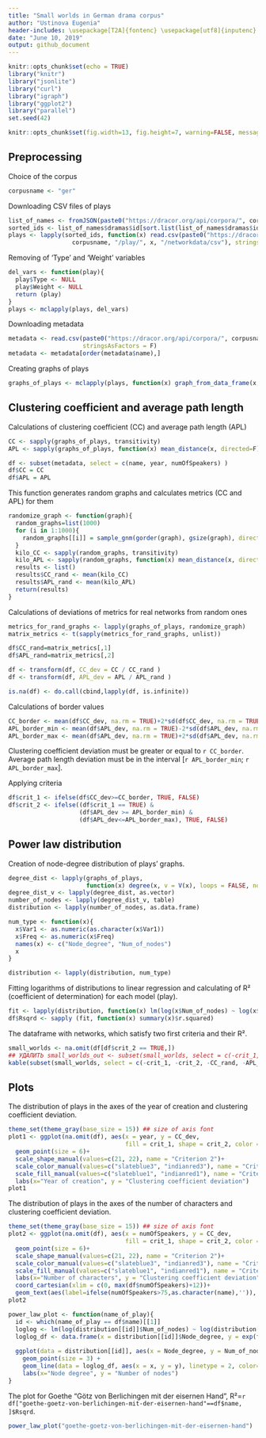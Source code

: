 ```yaml
---
title: "Small worlds in German drama corpus"
author: "Ustinova Eugenia"
header-includes: \usepackage[T2A]{fontenc} \usepackage[utf8]{inputenc}
date: "June 10, 2019"
output: github_document
---
```


```r
knitr::opts_chunk$set(echo = TRUE)
library("knitr")
library("jsonlite")
library("curl")
library("igraph")
library("ggplot2")
library("parallel")
set.seed(42)
```

```r
knitr::opts_chunk$set(fig.width=13, fig.height=7, warning=FALSE, messages=FALSE)
```

## Preprocessing

Choice of the corpus
```r
corpusname <- "ger"
```

Downloading CSV files of plays
```r
list_of_names <- fromJSON(paste0("https://dracor.org/api/corpora/", corpusname))
sorted_ids <- list_of_names$dramas$id[sort.list(list_of_names$dramas$id)]
plays <- lapply(sorted_ids, function(x) read.csv(paste0("https://dracor.org/api/corpora/", 
                  corpusname, "/play/", x, "/networkdata/csv"), stringsAsFactors = F))
```

Removing of 'Type' and 'Weight' variables
```r
del_vars <- function(play){
  play$Type <- NULL
  play$Weight <- NULL
  return (play)
}
plays <- mclapply(plays, del_vars)
```
  
Downloading metadata
```r
metadata <- read.csv(paste0("https://dracor.org/api/corpora/", corpusname, "/metadata.csv"),
                     stringsAsFactors = F)
metadata <- metadata[order(metadata$name),]
```

Creating graphs of plays
```r
graphs_of_plays <- mclapply(plays, function(x) graph_from_data_frame(x, directed = F))
```

## Clustering coefficient and average path length

Calculations of clustering coefficient (CC) and average path length (APL)
```r
CC <- sapply(graphs_of_plays, transitivity)
APL <- sapply(graphs_of_plays, function(x) mean_distance(x, directed=F))

df <- subset(metadata, select = c(name, year, numOfSpeakers) )
df$CC = CC
df$APL = APL
```

This function generates random graphs and calculates metrics (CC and APL) for them
```r
randomize_graph <- function(graph){
  random_graphs=list(1000)
  for (i in 1:1000){
    random_graphs[[i]] = sample_gnm(gorder(graph), gsize(graph), directed = F, loops = F)
  }
  kilo_CC <- sapply(random_graphs, transitivity)
  kilo_APL <- sapply(random_graphs, function(x) mean_distance(x, directed=F))
  results <- list()
  results$CC_rand <- mean(kilo_CC)
  results$APL_rand <- mean(kilo_APL)
  return(results)
}
```

Calculations of deviations of metrics for real networks from random ones
```r
metrics_for_rand_graphs <- lapply(graphs_of_plays, randomize_graph)
matrix_metrics <- t(sapply(metrics_for_rand_graphs, unlist))

df$CC_rand=matrix_metrics[,1]
df$APL_rand=matrix_metrics[,2]

df <- transform(df, CC_dev = CC / CC_rand )
df <- transform(df, APL_dev = APL / APL_rand )

is.na(df) <- do.call(cbind,lapply(df, is.infinite))
```

Calculations of border values
```r
CC_border <- mean(df$CC_dev, na.rm = TRUE)+2*sd(df$CC_dev, na.rm = TRUE)
APL_border_min <- mean(df$APL_dev, na.rm = TRUE)-2*sd(df$APL_dev, na.rm = TRUE)
APL_border_max <- mean(df$APL_dev, na.rm = TRUE)+2*sd(df$APL_dev, na.rm = TRUE)
```

Clustering coefficient deviation must be greater or equal to `r CC_border`. Average path length deviation must be in the interval [`r APL_border_min`; `r APL_border_max`].

Applying criteria
```r
df$crit_1 <- ifelse(df$CC_dev>=CC_border, TRUE, FALSE)
df$crit_2 <- ifelse((df$crit_1 == TRUE) &
                    (df$APL_dev >= APL_border_min) & 
                    (df$APL_dev<=APL_border_max), TRUE, FALSE)
```

## Power law distribution

Creation of node-degree distribution of plays' graphs.
```r
degree_dist <- lapply(graphs_of_plays,
                      function(x) degree(x, v = V(x), loops = FALSE, normalized = FALSE))
degree_dist_v <- lapply(degree_dist, as.vector)
number_of_nodes <- lapply(degree_dist_v, table)
distribution <- lapply(number_of_nodes, as.data.frame)

num_type <- function(x){
  x$Var1 <- as.numeric(as.character(x$Var1))
  x$Freq <- as.numeric(x$Freq)
  names(x) <- c("Node_degree", "Num_of_nodes")
  x
}

distribution <- lapply(distribution, num_type)
```

Fitting logarithms of distributions to linear regression and calculating of R² (coefficient of determination) for each model (play).
```r
fit <- lapply(distribution, function(x) lm(log(x$Num_of_nodes) ~ log(x$Node_degree)))
df$Rsqrd <- sapply (fit, function(x) summary(x)$r.squared)
```

The dataframe with networks, which satisfy two first criteria and their R².
```r
small_worlds <- na.omit(df[df$crit_2 == TRUE,])
## УДАЛИТЬ small_worlds_out <- subset(small_worlds, select = c(-crit_1, -crit_2, -CC_rand, -APL_rand))
kable(subset(small_worlds, select = c(-crit_1, -crit_2, -CC_rand, -APL_rand)))
```

## Plots

The distribution of plays in the axes of the year of creation and clustering coefficient deviation.
```r
theme_set(theme_gray(base_size = 15)) ## size of axis font
plot1 <- ggplot(na.omit(df), aes(x = year, y = CC_dev, 
                                 fill = crit_1, shape = crit_2, color = crit_1))+
  geom_point(size = 6)+
  scale_shape_manual(values=c(21, 22), name = "Criterion 2")+
  scale_color_manual(values=c("slateblue3", "indianred3"), name = "Criterion 1")+
  scale_fill_manual(values=c("slateblue1", "indianred1"), name = "Criterion 1")+
  labs(x="Year of creation", y = "Clustering coefficient deviation")
plot1
```

The distribution of plays in the axes of the number of characters and clustering coefficient deviation.

```r
theme_set(theme_gray(base_size = 15)) ## size of axis font
plot2 <- ggplot(na.omit(df), aes(x = numOfSpeakers, y = CC_dev, 
                                 fill = crit_1, shape = crit_2, color = crit_1))+
  geom_point(size = 6)+
  scale_shape_manual(values=c(21, 22), name = "Criterion 2")+
  scale_color_manual(values=c("slateblue3", "indianred3"), name = "Criterion 1")+
  scale_fill_manual(values=c("slateblue1", "indianred1"), name = "Criterion 1")+
  labs(x="Number of characters", y = "Clustering coefficient deviation")+
  coord_cartesian(xlim = c(0, max(df$numOfSpeakers)+12))+
  geom_text(aes(label=ifelse(numOfSpeakers>75,as.character(name),'')), hjust=0.5, vjust=1.5, color="black", size=4)
plot2
```

```r
power_law_plot <- function(name_of_play){
  id <- which(name_of_play == df$name)[[1]]
  loglog <- lm(log(distribution[[id]]$Num_of_nodes) ~ log(distribution[[id]]$Node_degree))
  loglog_df <- data.frame(x = distribution[[id]]$Node_degree, y = exp(fitted(loglog)))
  
  ggplot(data = distribution[[id]], aes(x = Node_degree, y = Num_of_nodes))+ 
    geom_point(size = 3) + 
    geom_line(data = loglog_df, aes(x = x, y = y), linetype = 2, color="blue", size = 1)+
    labs(x="Node degree", y = "Number of nodes")
}
```

The plot for Goethe "Götz von Berlichingen mit der eisernen Hand", R²=`r df["goethe-goetz-von-berlichingen-mit-der-eisernen-hand"==df$name, ]$Rsqrd`.
```r
power_law_plot("goethe-goetz-von-berlichingen-mit-der-eisernen-hand")
```